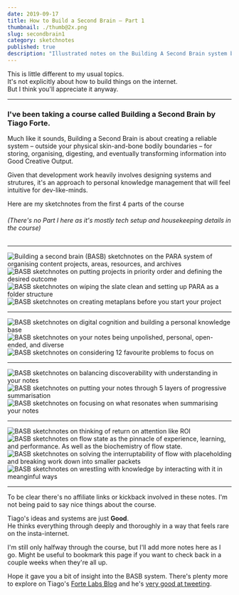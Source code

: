 ```yaml
---
date: 2019-09-17
title: How to Build a Second Brain – Part 1
thumbnail: ./thumb@2x.png
slug: secondbrain1
category: sketchnotes
published: true
description: "Illustrated notes on the Building A Second Brain system by Tiago Forte"
---
```




<SketchesContainer>

This is little different to my usual topics.  
It's not explicitly about how to build things on the internet.  
But I think you'll appreciate it anyway.

<hr />

### I've been taking a course called <Link to='https://www.buildingasecondbrain.com'>Building a Second Brain</Link> by <Link to='https://twitter.com/fortelabs'>Tiago Forte</Link>.

Much like it sounds, Building a Second Brain is about creating a reliable system – outside your physical skin-and-bone bodily boundaries – for storing, organising, digesting, and eventually transforming information into Good Creative Output. 

Given that development work heavily involves designing systems and strutures, it's an approach to personal knowledge management that will feel intuitive for dev-like-minds.

Here are my sketchnotes from the first 4 parts of the course
###### (There's no Part I here as it's mostly tech setup and housekeeping details in the course)

---

![Building a second brain (BASB) sketchnotes on the PARA system of organising content projects, areas, resources, and archives](./BASB_1.png)
![BASB sketchnotes on putting projects in priority order and defining the desired outcome](./BASB_2.png)
![BASB sketchnotes on wiping the slate clean and setting up PARA as a folder structure](./BASB_3.png)
![BASB sketchnotes on creating metaplans before you start your project](./BASB_4.png)

---

![BASB sketchnotes on digital cognition and building a personal knowledge base](./BASB_P2_1.png)
![BASB sketchnotes on your notes being unpolished, personal, open-ended, and diverse](./BASB_P2_2.png)
![BASB sketchnotes on considering 12 favourite problems to focus on](./BASB_P2_3.png)

---

![BASB sketchnotes on balancing discoverability with understanding in your notes](./BASB_P4_1.png)
![BASB sketchnotes on putting your notes through 5 layers of progressive summarisation](./BASB_P4_2.png)
![BASB sketchnotes on focusing on what resonates when summarising your notes](./BASB_P4_3.png)

---

![BASB sketchnotes on thinking of return on attention like ROI](./BASB_P5_1.png)
![BASB sketchnotes on flow state as the pinnacle of experience, learning, and performance. As well as the biochemistry of flow state.](./BASB_P5_2.png)
![BASB sketchnotes on solving the interruptability of flow with placeholding and breaking work down into smaller packets](./BASB_P5_3.png)
![BASB sketchnotes on wrestling with knowledge by interacting with it in meanginful ways](./BASB_P5_4.png)

---
To be clear there's no affiliate links or kickback involved in these notes. 
I'm not being paid to say nice things about the course.  

Tiago's ideas and systems are just **Good**.  
He thinks everything through deeply and thoroughly in a way that feels rare on the insta-internet.

I'm still only halfway through the course, but I'll add more notes here as I go.
Might be useful to bookmark this page if you want to check back in a couple weeks when they're all up.

Hope it gave you a bit of insight into the BASB system.
There's plenty more to explore on Tiago's [Forte Labs Blog](https://praxis.fortelabs.co/) and he's [very good at tweeting](https://twitter.com/fortelabs).


<InlineSignUp />

</SketchesContainer>